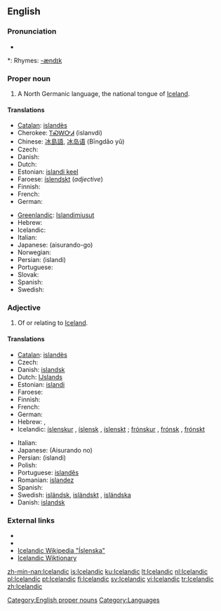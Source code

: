 {{interwiktionary|code=is}}
==English==

{{wikipedia}}

===Pronunciation===
* {{audio|en-us-Icelandic.ogg|Audio (US)}}

*: Rhymes: [[Rhymes:English:-ændɪk|-ændɪk]]

===Proper noun===
'''{{en-proper noun}}'''

# A North Germanic language, the national tongue of [[Iceland]].

====Translations====
{{trans-top|language}}
* [[Catalan]]: [[islandès]] {{m}}
* Cherokee: [[ᎢᏍᎳᏅᏗ]] (islanvdi)
* Chinese: [[冰島語]], [[冰岛语]] (Bīngdǎo yǔ)
* Czech: {{t+|cs|islandština|f}}
* Danish: {{t+|da|islandsk}}
* Dutch: {{t+|nl|IJslands|n}}
* Estonian: [[islandi keel]]
* Faroese: [[íslendskt]] {{n}} (''adjective'')
* Finnish: {{t+|fi|islanti}}
* French: {{t+|fr|islandais|m}}
* German: {{t+|de|Isländisch|n}}
{{trans-mid}}
* [[Greenlandic]]: [[Islandimiusut]]
* Hebrew: {{t-|he|איסלנדית|f|sc=Hebr}}
* Icelandic: {{t+|is|íslenska|f}}
* Italian: {{t+|it|islandese|m}}
* Japanese: {{Jpan|[[アイスランド語]]}} (aisurando-go)
* Norwegian: {{t+|no|islandsk}}
* Persian: {{FAchar|[[ایسلندی]]}} (islandi)
* Portuguese: {{t+|pt|islandês|m}}
* Slovak: {{t+|sk|islandčina|f}}
* Spanish: {{t+|es|islandés}}
* Swedish: {{t+|sv|isländska|c}}
{{trans-bottom}}

===Adjective===
{{en-adj}}

# Of or relating to [[Iceland]].

====Translations====
{{trans-top|relating to Iceland}}
* [[Catalan]]: [[islandès]]
* Czech: {{t-|cs|islandský|m}}
* Danish: [[islandsk]]
* Dutch: [[IJslands]]
* Estonian: [[islandi]]
* Faroese: {{t-|fo|íslendskur|xs=Faroese}}
* Finnish: {{t+|fi|islantilainen}}
* French: {{t+|fr|islandais}}
* German: {{t+|de|isländisch}}
* Hebrew: {{t-|he|איסלנדית|f|sc=Hebr}}, {{t-|he|איסלנדי|m|sc=Hebr}}
* Icelandic: [[íslenskur]] {{m}}, [[íslensk]] {{f}}, [[íslenskt]] {{n}}; [[frónskur]] {{m}}, [[frónsk]] {{f}}, [[frónskt]] {{n}}
{{trans-mid}}
* Italian: {{t+|it|islandese}}
* Japanese: {{JAchar|[[アイスランド]]の}} (Aisurando no)
* Persian: {{FAchar|[[ایسلندی]]}} (islandi)
* Polish: {{t+|pl|islandzki}}
* Portuguese: [[islandês]]
* Romanian: [[islandez]]
* Spanish: {{t+|es|islandés}}
* Swedish: [[isländsk]], [[isländskt]] {{n}}, [[isländska]] {{p}}
* Danish: [[islandsk]]
{{trans-bottom}}

===External links===
* {{websters-online}}
* {{ethnologue|code=isl}}
* [http://is.wikipedia.org/wiki/%C3%8Dslenska Icelandic Wikipedia "Íslenska"]
* [http://is.wiktionary.org Icelandic Wiktionary]

[[Category:English proper nouns]]
[[Category:Languages]]

[[zh-min-nan:Icelandic]]
[[is:Icelandic]]
[[ku:Icelandic]]
[[lt:Icelandic]]
[[nl:Icelandic]]
[[pl:Icelandic]]
[[pt:Icelandic]]
[[fi:Icelandic]]
[[sv:Icelandic]]
[[vi:Icelandic]]
[[tr:Icelandic]]
[[zh:Icelandic]]